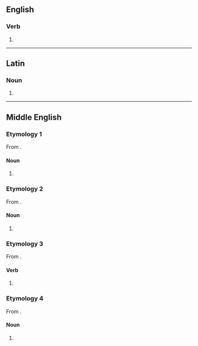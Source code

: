==English==

===Verb===
{{en-verb|gryp}}

# {{obsolete spelling of|gripe|lang=en}}

----

==Latin==

===Noun===
{{la-noun-form|grype}}

# {{inflection of|gryps||abl|s|lang=la}}

----

==Middle English==

===Etymology 1===
From {{inh|enm|ang|gripe}}.

====Noun====
{{head|enm|noun}}

# {{alt form|lang=enm|gripe|t=grip|id=grip}}

===Etymology 2===
From {{bor|enm|fro|gripe}}.

====Noun====
{{head|enm|noun}}

# {{alt form|lang=enm|gripe|t=griffin|id=griffin}}

===Etymology 3===
From {{inh|enm|ang|grīpan}}.

====Verb====
{{head|enm|verb}}

# {{alt form|lang=enm|gripen}}

===Etymology 4===
From {{inh|enm|ang|grēp}}.

====Noun====
{{head|enm|noun}}

# {{alt form|lang=enm|grippe}}